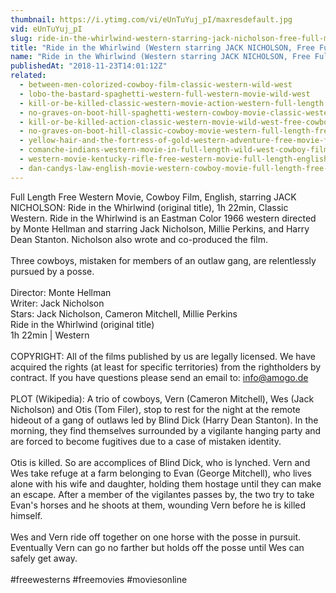 ```yaml
---
thumbnail: https://i.ytimg.com/vi/eUnTuYuj_pI/maxresdefault.jpg
vid: eUnTuYuj_pI
slug: ride-in-the-whirlwind-western-starring-jack-nicholson-free-full-movie-english-youtube-movies
title: "Ride in the Whirlwind (Western starring JACK NICHOLSON, Free Full Movie, English) youtube movies"
name: "Ride in the Whirlwind (Western starring JACK NICHOLSON, Free Full Movie, English) youtube movies"
publishedAt: "2018-11-23T14:01:12Z"
related:
  - between-men-colorized-cowboy-film-classic-western-wild-west
  - lobo-the-bastard-spaghetti-western-full-western-movie-wild-west
  - kill-or-be-killed-classic-western-movie-action-western-full-length
  - no-graves-on-boot-hill-spaghetti-western-cowboy-movie-classic-western-english
  - kill-or-be-killed-action-classic-western-movie-wild-west-free-cowboy-film
  - no-graves-on-boot-hill-classic-cowboy-movie-western-full-length-free-western-movies
  - yellow-hair-and-the-fortress-of-gold-western-adventure-free-movie-full-length-film
  - comanche-indians-western-movie-in-full-length-wild-west-cowboy-film
  - western-movie-kentucky-rifle-free-western-movie-full-length-english-full-movies
  - dan-candys-law-english-movie-western-cowboy-movie-full-length-free-movie-on-youtube
---
```


Full Length Free Western Movie, Cowboy Film, English, starring JACK NICHOLSON: Ride in the Whirlwind (original title), 1h 22min, Classic Western. Ride in the Whirlwind is an Eastman Color 1966 western directed by Monte Hellman and starring Jack Nicholson, Millie Perkins, and Harry Dean Stanton. Nicholson also wrote and co-produced the film.<br />
<br />
Three cowboys, mistaken for members of an outlaw gang, are relentlessly pursued by a posse.<br />
<br />
Director: Monte Hellman<br />
Writer: Jack Nicholson<br />
Stars: Jack Nicholson, Cameron Mitchell, Millie Perkins<br />
Ride in the Whirlwind (original title)<br />
1h 22min | Western <br />
<br />
COPYRIGHT: All of the films published by us are legally licensed. We have acquired the rights (at least for specific territories) from the rightholders by contract. If you have questions please send an email to: info@amogo.de<br />
<br />
PLOT (Wikipedia): A trio of cowboys, Vern (Cameron Mitchell), Wes (Jack Nicholson) and Otis (Tom Filer), stop to rest for the night at the remote hideout of a gang of outlaws led by Blind Dick (Harry Dean Stanton). In the morning, they find themselves surrounded by a vigilante hanging party and are forced to become fugitives due to a case of mistaken identity.<br />
<br />
Otis is killed. So are accomplices of Blind Dick, who is lynched. Vern and Wes take refuge at a farm belonging to Evan (George Mitchell), who lives alone with his wife and daughter, holding them hostage until they can make an escape. After a member of the vigilantes passes by, the two try to take Evan's horses and he shoots at them, wounding Vern before he is killed himself.<br />
<br />
Wes and Vern ride off together on one horse with the posse in pursuit. Eventually Vern can go no farther but holds off the posse until Wes can safely get away.<br />
<br />
#freewesterns #freemovies #moviesonline